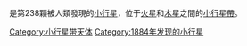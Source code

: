 <!-- Additional parameters for this template  are available at [[Template:Infobox_Planet|Template:Infobox Planet]]. -->{{Infobox Planet | discovery=yes | physical_characteristics = yes | bgcolour=#FFFFC0 | name=238 Hypatia
 | discoverer=[[Viktor_Knorre|Viktor Knorre]]
 | discovered=[[July_1|July 1]], 1884
 | alt_names=1947 HA
 | mp_category=[[Asteroid_belt|Main belt]]
 | epoch=[[30_January|30 January]], 2005 ([[Julian_day|JD]] 2453400.5)
 | semimajor=434.763 [[Giga|G]][[metre|m]] (2.906 [[Astronomical_unit|AU]])
 | perihelion=396.128 Gm (2.648 AU)
 | aphelion=473.399 Gm (3.164 AU)
 | eccentricity=0.089
 | period=1809.596 [[day|d]] (4.95 [[Julian_year_(astronomy)|a]])
 | inclination=12.408[[degree_(angle)|°]]
 | asc_node=184.2°
 | arg_peri=206.935°
 | mean_anomaly=59.101°
 | avg_speed=17.47 km/[[second|s]]
 | dimensions=149.0 km
 | mass=''unknown''
 | density=''unknown''
 | surface_grav=''unknown''
 | escape_velocity=''unknown''
 | rotation=8.86 [[hour|h]]
 | spectral_type=[[C-type_asteroid|C]]
 | abs_magnitude=8.18
 | albedo=0.042
 | single_temperature=''unknown''}}

'''{{BASEPAGENAME}}'''是第238顆被人類發現的[[小行星|小行星]]，位于[[火星|火星]]和[[木星|木星]]之間的[[小行星帶|小行星帶]]。

{{小天體}}
{{Minor Planet Number|[[小行星237|小行星237]]|[[小行星239|小行星239]]}}
{{beltasteroid-stub}}

[[Category:小行星带天体|Category:小行星带天体]]
[[Category:1884年发现的小行星|Category:1884年发现的小行星]]
